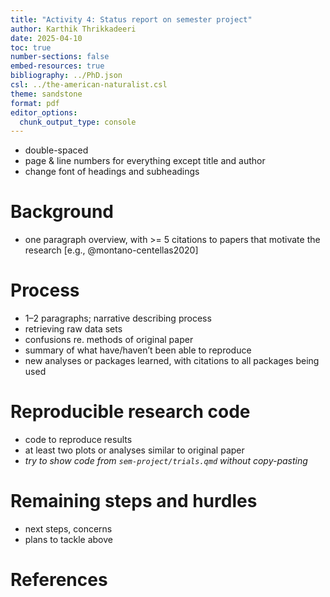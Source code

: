 ```yaml
---
title: "Activity 4: Status report on semester project"
author: Karthik Thrikkadeeri
date: 2025-04-10
toc: true
number-sections: false
embed-resources: true
bibliography: ../PhD.json
csl: ../the-american-naturalist.csl
theme: sandstone
format: pdf
editor_options: 
  chunk_output_type: console
---
```


- double-spaced
- page & line numbers for everything except title and author
- change font of headings and subheadings

# Background

- one paragraph overview, with >= 5 citations to papers that motivate the research [e.g., @montano-centellas2020]

# Process

- 1--2 paragraphs; narrative describing process
- retrieving raw data sets
- confusions re. methods of original paper
- summary of what have/haven't been able to reproduce
- new analyses or packages learned, with citations to all packages being used

# Reproducible research code

- code to reproduce results
- at least two plots or analyses similar to original paper
- *try to show code from `sem-project/trials.qmd` without copy-pasting*

# Remaining steps and hurdles

- next steps, concerns
- plans to tackle above

# References

